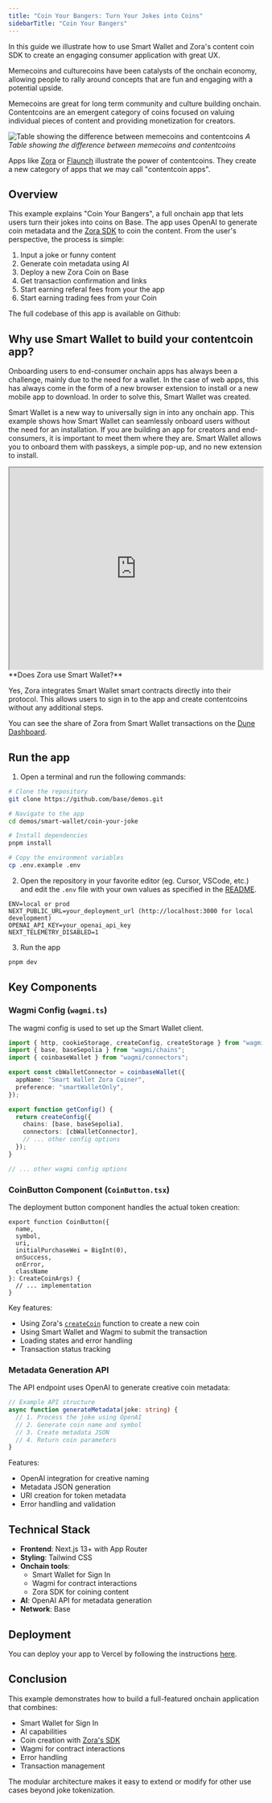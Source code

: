 ```yaml
---
title: "Coin Your Bangers: Turn Your Jokes into Coins"
sidebarTitle: "Coin Your Bangers"
---
```




In this guide we illustrate how to use Smart Wallet and Zora's content coin SDK to create an engaging consumer application with great UX.

Memecoins and culturecoins have been catalysts of the onchain economy, allowing people to rally around concepts that are fun and engaging with a potential upside.

Memecoins are great for long term community and culture building onchain.
Contentcoins are an emergent category of coins focused on valuing individual pieces of content and providing monetization for creators.

<div style={{ display: 'flex', flexDirection: 'column', alignItems: 'center', margin: '2rem 0' }}>
<Frame>
  <img
    alt="Table showing the difference between memecoins and contentcoins"
    src="/images/smart-wallet/meme-vs-content.png"
    style={{ maxWidth: '400px', width: '100%' }}
  />
</Frame>
  <em style={{ marginTop: '1rem' }}>A Table showing the difference between memecoins and contentcoins</em>
</div>

Apps like [Zora](https://zora.co/) or [Flaunch](https://flaunch.gg/) illustrate the power of contentcoins.
They create a new category of apps that we may call "contentcoin apps".

## Overview

This example explains "Coin Your Bangers", a full onchain app that lets users turn their jokes into coins on Base.
The app uses OpenAI to generate coin metadata and the [Zora SDK](https://docs.zora.co/coins/sdk/create-coin) to coin the content.
From the user's perspective, the process is simple:

1. Input a joke or funny content
2. Generate coin metadata using AI
3. Deploy a new Zora Coin on Base
4. Get transaction confirmation and links
5. Start earning referal fees from your the app
6. Start earning trading fees from your Coin

The full codebase of this app is available on Github:

<GithubRepoCard
  title="Coin Your Bangers"
  githubUrl="https://github.com/base/demos/tree/master/smart-wallet/coin-your-joke"
/>

## Why use Smart Wallet to build your contentcoin app?

Onboarding users to end-consumer onchain apps has always been a challenge, mainly
due to the need for a wallet. In the case of web apps, this has always come in the form of a
new browser extension to install or a new mobile app to download.
In order to solve this, Smart Wallet was created.

Smart Wallet is a new way to universally sign in into any onchain app.
This example shows how Smart Wallet can seamlessly onboard users without the need for an installation.
If you are building an app for creators and end-consumers, it is important to meet them where they are.
Smart Wallet allows you to onboard them with passkeys, a simple pop-up, and no new extension to install.

<iframe 
  width="100%" 
  height="400" 
  src="https://www.youtube.com/embed/M3SWv2gJ3lc" 
  title="Coin Your Bangers Demo"
  allow="accelerometer; clipboard-write; encrypted-media; gyroscope; picture-in-picture" 
  allowFullScreen
></iframe>

<Check>
**Does Zora use Smart Wallet?**

Yes, Zora integrates Smart Wallet smart contracts directly into their protocol.
This allows users to sign in to the app and create contentcoins without any additional steps.

You can see the share of Zora from Smart Wallet transactions on the [Dune Dashboard](https://dune.com/wilsoncusack/coinbase-smart-wallet-kpis).

</Check>

## Run the app

1. Open a terminal and run the following commands:

```bash [Terminal]
# Clone the repository
git clone https://github.com/base/demos.git

# Navigate to the app
cd demos/smart-wallet/coin-your-joke

# Install dependencies
pnpm install

# Copy the environment variables
cp .env.example .env
```

2. Open the repository in your favorite editor (eg. Cursor, VSCode, etc.) and edit the `.env` file with your own values as specified in the [README](https://github.com/base/demos/blob/master/smart-wallet/coin-your-joke/README.md).

```
ENV=local or prod
NEXT_PUBLIC_URL=your_deployment_url (http://localhost:3000 for local development)
OPENAI_API_KEY=your_openai_api_key
NEXT_TELEMETRY_DISABLED=1
```

3. Run the app

```bash [Terminal]
pnpm dev
```

## Key Components

### Wagmi Config (`wagmi.ts`)

The wagmi config is used to set up the Smart Wallet client.

```ts
import { http, cookieStorage, createConfig, createStorage } from "wagmi";
import { base, baseSepolia } from "wagmi/chains";
import { coinbaseWallet } from "wagmi/connectors";

export const cbWalletConnector = coinbaseWallet({
  appName: "Smart Wallet Zora Coiner",
  preference: "smartWalletOnly",
});

export function getConfig() {
  return createConfig({
    chains: [base, baseSepolia],
    connectors: [cbWalletConnector],
    // ... other config options
  });
}

// ... other wagmi config options
```

### CoinButton Component (`CoinButton.tsx`)

The deployment button component handles the actual token creation:

```tsx
export function CoinButton({
  name,
  symbol,
  uri,
  initialPurchaseWei = BigInt(0),
  onSuccess,
  onError,
  className
}: CreateCoinArgs) {
  // ... implementation
}
```

Key features:

- Using Zora's [`createCoin`](https://docs.zora.co/coins/sdk/create-coin) function to create a new coin
- Using Smart Wallet and Wagmi to submit the transaction
- Loading states and error handling
- Transaction status tracking

### Metadata Generation API

The API endpoint uses OpenAI to generate creative coin metadata:

```typescript
// Example API structure
async function generateMetadata(joke: string) {
  // 1. Process the joke using OpenAI
  // 2. Generate coin name and symbol
  // 3. Create metadata JSON
  // 4. Return coin parameters
}
```

Features:

- OpenAI integration for creative naming
- Metadata JSON generation
- URI creation for token metadata
- Error handling and validation

## Technical Stack

- **Frontend**: Next.js 13+ with App Router
- **Styling**: Tailwind CSS
- **Onchain tools**:
  - Smart Wallet for Sign In
  - Wagmi for contract interactions
  - Zora SDK for coining content
- **AI**: OpenAI API for metadata generation
- **Network**: Base

## Deployment

You can deploy your app to Vercel by following the instructions [here](https://vercel.com/docs/deployments).

## Conclusion

This example demonstrates how to build a full-featured onchain application that combines:

- Smart Wallet for Sign In
- AI capabilities
- Coin creation with [Zora's SDK](https://docs.zora.co/coins/sdk/create-coin)
- Wagmi for contract interactions
- Error handling
- Transaction management

The modular architecture makes it easy to extend or modify for other use cases beyond joke tokenization.
